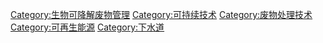 [[Category:生物可降解废物管理|Category:生物可降解废物管理]]
[[Category:可持续技术|Category:可持续技术]]
[[Category:废物处理技术|Category:废物处理技术]]
[[Category:可再生能源|Category:可再生能源]]
[[Category:下水道|Category:下水道]]